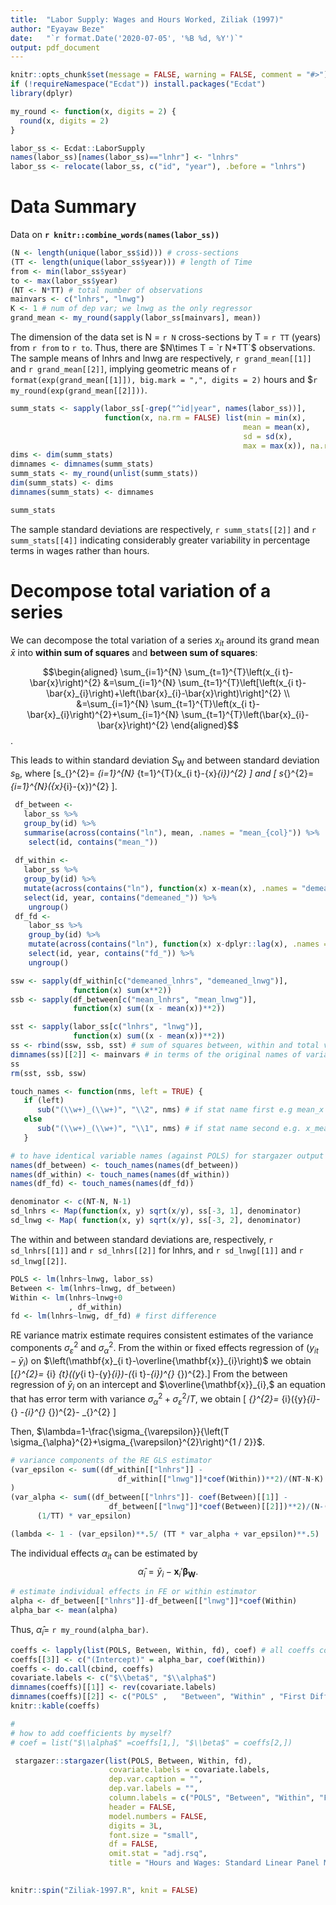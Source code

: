 ```yaml
---
title:  "Labor Supply: Wages and Hours Worked, Ziliak (1997)"
author: "Eyayaw Beze"
date:   "`r format.Date('2020-07-05', '%B %d, %Y')`"
output: pdf_document
---
```



```r
knitr::opts_chunk$set(message = FALSE, warning = FALSE, comment = "#>")
if (!requireNamespace("Ecdat")) install.packages("Ecdat")
library(dplyr)

my_round <- function(x, digits = 2) {
  round(x, digits = 2)
}

labor_ss <- Ecdat::LaborSupply
names(labor_ss)[names(labor_ss)=="lnhr"] <- "lnhrs"
labor_ss <- relocate(labor_ss, c("id", "year"), .before = "lnhrs")
```

# Data Summary
Data on **`r knitr::combine_words(names(labor_ss))`**

```r
(N <- length(unique(labor_ss$id))) # cross-sections
(TT <- length(unique(labor_ss$year))) # length of Time
from <- min(labor_ss$year)
to <- max(labor_ss$year)
(NT <- N*TT) # total number of observations
mainvars <- c("lnhrs", "lnwg")
K <- 1 # num of dep var; we lnwg as the only regressor
grand_mean <- my_round(sapply(labor_ss[mainvars], mean))
```

The dimension of the data set is N = `r N` cross-sections by T = `r TT` (years) from `r from` to `r to`. Thus, there are $N\times T = `r N*TT`$ observations. 
The sample means of lnhrs and lnwg are respectively, `r grand_mean[[1]]` and `r grand_mean[[2]]`, implying geometric means of `r format(exp(grand_mean[[1]]), big.mark = ",", digits = 2)` hours and $`r my_round(exp(grand_mean[[2]]))`. 

```r

summ_stats <- sapply(labor_ss[-grep("^id|year", names(labor_ss))], 
                     function(x, na.rm = FALSE) list(min = min(x),
                                                    mean = mean(x), 
                                                    sd = sd(x),
                                                    max = max(x)), na.rm = TRUE)
dims <- dim(summ_stats)
dimnames <- dimnames(summ_stats)
summ_stats <- my_round(unlist(summ_stats))
dim(summ_stats) <- dims
dimnames(summ_stats) <- dimnames

summ_stats
```

The sample standard deviations are respectively, `r summ_stats[[2]]` and `r summ_stats[[4]]` indicating considerably greater variability in percentage terms in wages rather than hours.  

# Decompose total variation of a series 
We can decompose the total variation of a series $x_{it}$ around its grand mean $\bar x$ into **within sum of squares** and **between sum of squares**: 

$$\begin{aligned} \sum_{i=1}^{N} \sum_{t=1}^{T}\left(x_{i t}-\bar{x}\right)^{2} &=\sum_{i=1}^{N} \sum_{t=1}^{T}\left[\left(x_{i t}-\bar{x}_{i}\right)+\left(\bar{x}_{i}-\bar{x}\right)\right]^{2} \\ &=\sum_{i=1}^{N} \sum_{t=1}^{T}\left(x_{i t}-\bar{x}_{i}\right)^{2}+\sum_{i=1}^{N} \sum_{t=1}^{T}\left(\bar{x}_{i}-\bar{x}\right)^{2} \end{aligned}$$. 

This leads to within standard deviation $S_{\mathrm{W}}$ and between standard deviation $s_{\mathrm{B}}$, where 
\[s_{\mathrm{W}}^{2}=\frac{1}{N T-N} \sum_{i=1}^{N} \sum_{t=1}^{T}\left(x_{i t}-\bar{x}_{i}\right)^{2} \] and \[ s_{\mathrm{B}}^{2}=\frac{1}{N-1} \sum_{i=1}^{N}\left(\bar{x}_{i}-\bar{x}\right)^{2} \]. 

```r
 df_between <- 
   labor_ss %>% 
   group_by(id) %>% 
   summarise(across(contains("ln"), mean, .names = "mean_{col}")) %>% 
    select(id, contains("mean_"))
 
 df_within <- 
   labor_ss %>% 
   group_by(id) %>% 
   mutate(across(contains("ln"), function(x) x-mean(x), .names = "demeaned_{col}")) %>%
   select(id, year, contains("demeaned_")) %>% 
    ungroup()
 df_fd <- 
    labor_ss %>% 
    group_by(id) %>% 
    mutate(across(contains("ln"), function(x) x-dplyr::lag(x), .names = "fd_{col}")) %>%
    select(id, year, contains("fd_")) %>% 
    ungroup()

ssw <- sapply(df_within[c("demeaned_lnhrs", "demeaned_lnwg")], 
              function(x) sum(x**2)) 
ssb <- sapply(df_between[c("mean_lnhrs", "mean_lnwg")], 
              function(x) sum((x - mean(x))**2))

sst <- sapply(labor_ss[c("lnhrs", "lnwg")], 
              function(x) sum((x - mean(x))**2))
ss <- rbind(ssw, ssb, sst) # sum of squares between, within and total variations.
dimnames(ss)[[2]] <- mainvars # in terms of the original names of variables
ss 
rm(sst, ssb, ssw)


```
```r
touch_names <- function(nms, left = TRUE) {
   if (left) 
      sub("(\\w+)_(\\w+)", "\\2", nms) # if stat name first e.g mean_x
   else  
      sub("(\\w+)_(\\w+)", "\\1", nms) # if stat name second e.g. x_mean
   }

# to have identical variable names (against POLS) for stargazer output
names(df_between) <- touch_names(names(df_between))
names(df_within) <- touch_names(names(df_within))
names(df_fd) <- touch_names(names(df_fd))

denominator <- c(NT-N, N-1)
sd_lnhrs <- Map(function(x, y) sqrt(x/y), ss[-3, 1], denominator)
sd_lnwg <- Map( function(x, y) sqrt(x/y), ss[-3, 2], denominator)
```

The within and between standard deviations are, respectively, `r sd_lnhrs[[1]]` and `r sd_lnhrs[[2]] ` for lnhrs, and  `r sd_lnwg[[1]]` and `r sd_lnwg[[2]]`.

```r
POLS <- lm(lnhrs~lnwg, labor_ss)
Between <- lm(lnhrs~lnwg, df_between)
Within <- lm(lnhrs~lnwg+0
             , df_within)
fd <- lm(lnhrs~lnwg, df_fd) # first difference 
```

RE variance matrix estimate requires consistent estimates of the variance components $\sigma_{\varepsilon}^{2}$ and $\sigma_{\alpha}^{2}$. From the within or fixed effects regression of $\left(y_{i t}-\bar{y}_{i}\right)$ on $\left(\mathbf{x}_{i t}-\overline{\mathbf{x}}_{i}\right)$ we obtain \[\widehat{\sigma}_{\varepsilon}^{2}=\frac{1}{N(T-1)-K} \sum_{i} \sum_{t}\left(\left(y_{i t}-\bar{y}_{i}\right)-\left(\mathbf{x}_{i t}-\overline{\mathbf{x}}_{i}\right)^{\prime} \widehat{\boldsymbol{\beta}}_{\mathrm{W}}\right)^{2}.\]
From the between regression of $\bar{y}_{i}$ on an intercept and $\overline{\mathbf{x}}_{i},$ an equation that has error term with variance $\sigma_{\alpha}^{2}+\sigma_{\varepsilon}^{2} / T,$ we obtain \[ \widehat{\sigma}_{\alpha}^{2}=\frac{1}{N-(K+1)} \sum_{i}\left(\bar{y}_{i}-\widehat{\mu}_{\mathrm{B}} -\overline{\mathbf{x}}_{i}^{\prime} \widehat{\boldsymbol{\beta}}_{\mathrm{B}}\right)^{2}-\frac{1}{T} \widehat{\sigma}_{\varepsilon}^{2} \]

Then, $\lambda=1-\frac{\sigma_{\varepsilon}}{\left(T \sigma_{\alpha}^{2}+\sigma_{\varepsilon}^{2}\right)^{1 / 2}}$.


```r
# variance components of the RE GLS estimator
(var_epsilon <- sum((df_within[["lnhrs"]] - 
                        df_within[["lnwg"]]*coef(Within))**2)/(NT-N-K)
)
(var_alpha <- sum((df_between[["lnhrs"]]- coef(Between)[[1]] - 
                      df_between[["lnwg"]]*coef(Between)[[2]])**2)/(N-(K+1)) - 
      (1/TT) * var_epsilon)

(lambda <- 1 - (var_epsilon)**.5/ (TT * var_alpha + var_epsilon)**.5)
```

The individual effects $\alpha_{it}$ can be estimated by 
$$ \hat\alpha_{i} = \bar y_i - \mathbf{x}_i'\mathbf{\beta_W}.$$ 

```r
# estimate individual effects in FE or within estimator
alpha <- df_between[["lnhrs"]]-df_between[["lnwg"]]*coef(Within)
alpha_bar <- mean(alpha)
```

Thus, $\hat\alpha_{i} =$ `r my_round(alpha_bar)`. 

```r
coeffs <- lapply(list(POLS, Between, Within, fd), coef) # all coeffs comparison
coeffs[[3]] <- c("(Intercept)" = alpha_bar, coef(Within))
coeffs <- do.call(cbind, coeffs)
covariate.labels <- c("$\\beta$", "$\\alpha$")
dimnames(coeffs)[[1]] <- rev(covariate.labels)
dimnames(coeffs)[[2]] <- c("POLS" ,   "Between", "Within" , "First Diff")
knitr::kable(coeffs)


```
```r
#
# how to add coefficients by myself? 
# coef = list("$\\alpha$" =coeffs[1,], "$\\beta$" = coeffs[2,])

 stargazer::stargazer(list(POLS, Between, Within, fd),
                      covariate.labels = covariate.labels,
                      dep.var.caption = "",
                      dep.var.labels = "",
                      column.labels = c("POLS", "Between", "Within", "First Diff"), 
                      header = FALSE,
                      model.numbers = FALSE,
                      digits = 3L,
                      font.size = "small",
                      df = FALSE,
                      omit.stat = "adj.rsq",
                      title = "Hours and Wages: Standard Linear Panel Model Estimators")
 
```
```r
knitr::spin("Ziliak-1997.R", knit = FALSE)
```

